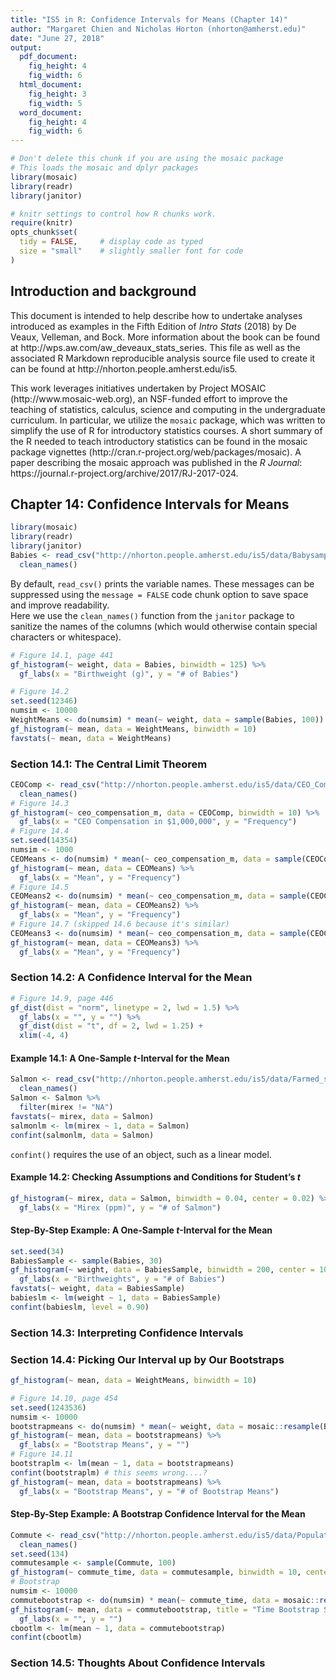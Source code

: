 ```yaml
---
title: "IS5 in R: Confidence Intervals for Means (Chapter 14)"
author: "Margaret Chien and Nicholas Horton (nhorton@amherst.edu)"
date: "June 27, 2018"
output: 
  pdf_document:
    fig_height: 4
    fig_width: 6
  html_document:
    fig_height: 3
    fig_width: 5
  word_document:
    fig_height: 4
    fig_width: 6
---
```



```r
# Don't delete this chunk if you are using the mosaic package
# This loads the mosaic and dplyr packages
library(mosaic)
library(readr)
library(janitor)
```

```r
# knitr settings to control how R chunks work.
require(knitr)
opts_chunk$set(
  tidy = FALSE,     # display code as typed
  size = "small"    # slightly smaller font for code
)
```

## Introduction and background 

This document is intended to help describe how to undertake analyses introduced 
as examples in the Fifth Edition of *Intro Stats* (2018) by De Veaux, Velleman, and Bock.
More information about the book can be found at http://wps.aw.com/aw_deveaux_stats_series.  This
file as well as the associated R Markdown reproducible analysis source file used to create it can be found at http://nhorton.people.amherst.edu/is5.

This work leverages initiatives undertaken by Project MOSAIC (http://www.mosaic-web.org), an NSF-funded effort to improve the teaching of statistics, calculus, science and computing in the undergraduate curriculum. In particular, we utilize the `mosaic` package, which was written to simplify the use of R for introductory statistics courses. A short summary of the R needed to teach introductory statistics can be found in the mosaic package vignettes (http://cran.r-project.org/web/packages/mosaic).  A paper describing the mosaic approach was published in the *R Journal*: https://journal.r-project.org/archive/2017/RJ-2017-024.

## Chapter 14: Confidence Intervals for Means

```r
library(mosaic)
library(readr)
library(janitor)
Babies <- read_csv("http://nhorton.people.amherst.edu/is5/data/Babysamp_98.csv") %>%
  clean_names()
```

By default, `read_csv()` prints the variable names. These messages can be suppressed using the `message = FALSE` code chunk option to save space and improve readability.  
Here we use the `clean_names()` function from the `janitor` package to sanitize the names of the columns (which would otherwise contain special characters or whitespace).   

```r
# Figure 14.1, page 441
gf_histogram(~ weight, data = Babies, binwidth = 125) %>%
  gf_labs(x = "Birthweight (g)", y = "# of Babies")

# Figure 14.2
set.seed(12346)
numsim <- 10000
WeightMeans <- do(numsim) * mean(~ weight, data = sample(Babies, 100)) 
gf_histogram(~ mean, data = WeightMeans, binwidth = 10)
favstats(~ mean, data = WeightMeans)
```

### Section 14.1: The Central Limit Theorem

```r
CEOComp <- read_csv("http://nhorton.people.amherst.edu/is5/data/CEO_Compensation_2014.csv") %>%
  clean_names()
# Figure 14.3
gf_histogram(~ ceo_compensation_m, data = CEOComp, binwidth = 10) %>%
  gf_labs(x = "CEO Compensation in $1,000,000", y = "Frequency")
# Figure 14.4
set.seed(14354)
numsim <- 1000
CEOMeans <- do(numsim) * mean(~ ceo_compensation_m, data = sample(CEOComp, 10))
gf_histogram(~ mean, data = CEOMeans) %>%
  gf_labs(x = "Mean", y = "Frequency")
# Figure 14.5
CEOMeans2 <- do(numsim) * mean(~ ceo_compensation_m, data = sample(CEOComp, 50))
gf_histogram(~ mean, data = CEOMeans2) %>%
  gf_labs(x = "Mean", y = "Frequency")
# Figure 14.7 (skipped 14.6 because it's similar)
CEOMeans3 <- do(numsim) * mean(~ ceo_compensation_m, data = sample(CEOComp, 200))
gf_histogram(~ mean, data = CEOMeans3) %>%
  gf_labs(x = "Mean", y = "Frequency")
```

### Section 14.2: A Confidence Interval for the Mean

```r
# Figure 14.9, page 446
gf_dist(dist = "norm", linetype = 2, lwd = 1.5) %>%
  gf_labs(x = "", y = "") %>%
  gf_dist(dist = "t", df = 2, lwd = 1.25) +
  xlim(-4, 4) 
```

#### Example 14.1: A One-Sample *t*-Interval for the Mean

```r
Salmon <- read_csv("http://nhorton.people.amherst.edu/is5/data/Farmed_salmon.csv") %>%
  clean_names()
Salmon <- Salmon %>%
  filter(mirex != "NA")
favstats(~ mirex, data = Salmon)
salmonlm <- lm(mirex ~ 1, data = Salmon)
confint(salmonlm, data = Salmon)
```

`confint()` requires the use of an object, such as a linear model.  

#### Example 14.2: Checking Assumptions and Conditions for Student's *t*

```r
gf_histogram(~ mirex, data = Salmon, binwidth = 0.04, center = 0.02) %>%
  gf_labs(x = "Mirex (ppm)", y = "# of Salmon")
```

#### Step-By-Step Example: A One-Sample *t*-Interval for the Mean

```r
set.seed(34)
BabiesSample <- sample(Babies, 30)
gf_histogram(~ weight, data = BabiesSample, binwidth = 200, center = 100) %>%
  gf_labs(x = "Birthweights", y = "# of Babies")
favstats(~ weight, data = BabiesSample)
babieslm <- lm(weight ~ 1, data = BabiesSample)
confint(babieslm, level = 0.90)
```

### Section 14.3: Interpreting Confidence Intervals

### Section 14.4: Picking Our Interval up by Our Bootstraps

```r
gf_histogram(~ mean, data = WeightMeans, binwidth = 10)
```

```r
# Figure 14.10, page 454
set.seed(1243536)
numsim <- 10000
bootstrapmeans <- do(numsim) * mean(~ weight, data = mosaic::resample(Babies, 100)) 
gf_histogram(~ mean, data = bootstrapmeans) %>%
  gf_labs(x = "Bootstrap Means", y = "")
# Figure 14.11
bootstraplm <- lm(mean ~ 1, data = bootstrapmeans)
confint(bootstraplm) # this seems wrong....?
gf_histogram(~ mean, data = bootstrapmeans) %>%
  gf_labs(x = "Bootstrap Means", y = "# of Bootstrap Means")
```

#### Step-By-Step Example: A Bootstrap Confidence Interval for the Mean

```r
Commute <- read_csv("http://nhorton.people.amherst.edu/is5/data/Population_Commute_Times.csv") %>%
  clean_names()
set.seed(134)
commutesample <- sample(Commute, 100)
gf_histogram(~ commute_time, data = commutesample, binwidth = 10, center = 5)
# Bootstrap
numsim <- 10000
commutebootstrap <- do(numsim) * mean(~ commute_time, data = mosaic::resample(Commute, 100))
gf_histogram(~ mean, data = commutebootstrap, title = "Time Bootstrap Set Means") %>%
  gf_labs(x = "", y = "")
cbootlm <- lm(mean ~ 1, data = commutebootstrap)
confint(cbootlm)
```

### Section 14.5: Thoughts About Confidence Intervals